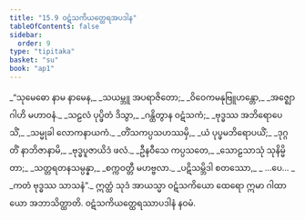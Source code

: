 ```yaml
---
title: "15.9 ဝဋံသကိယတ္ထေရအပဒါန"
tableOfContents: false
sidebar:
  order: 9
type: "tipitaka"
basket: "su"
book: "ap1"
---
```



<DynamicBreadcrumb />

<Division number="43" book="ap1" e="ch" v="20" p="192">

<Paragraph number="2336" type="verses" book="ap1">
_“သုမေဓော နာမ နာမေန,_  
_သယမ္ဘူ အပရာဇိတော;_  
_ဝိဝေကမနုဗြူဟန္တော,_  
_အဇ္ဈောဂါဟိ မဟာဝနံ._  

</Paragraph>

</Division>
<Division number="44" book="ap1" e="ch" v="20" p="192">

<Paragraph number="2337" type="verses" book="ap1">
_သဠလံ ပုပ္ဖိတံ ဒိသွာ,_  
_ဂန္ထိတွာန ဝဋံသကံ;_  
_ဗုဒ္ဓဿ အဘိရောပေသိံ,_  
_သမ္မုခါ လောကနာယကံ._  

</Paragraph>

</Division>
<Division number="45" book="ap1" e="ch" v="20" p="192">

<Paragraph number="2338" type="verses" book="ap1">
_တိံသကပ္ပသဟဿမှိ,_  
_ယံ ပုပ္ဖမဘိရောပယိံ;_  
_ဒုဂ္ဂတိံ နာဘိဇာနာမိ,_  
_ဗုဒ္ဓပူဇာယိဒံ ဖလံ._  

</Paragraph>

</Division>
<Division number="46" book="ap1" e="ch" v="20" p="192">

<Paragraph number="2339" type="verses" book="ap1">
_ဦနဝီသေ ကပ္ပသတေ,_  
_သောဠသာသုံ သုနိမ္မိတာ;_  
_သတ္တရတနသမ္ပန္နာ,_  
_စက္ကဝတ္တီ မဟဗ္ဗလာ._  

</Paragraph>

</Division>
<Division number="47" book="ap1" e="ch" v="20" p="193">

<Paragraph number="2340" type="verses" book="ap1">
_ပဋိသမ္ဘိဒါ စတဿော,_  
_ …ပေ… _  
_ကတံ ဗုဒ္ဓဿ သာသနံ”._  

</Paragraph>

<Paragraph number="2341" book="ap1">
ဣတ္ထံ သုဒံ အာယသ္မာ ဝဋံသကိယော ထေရော ဣမာ ဂါထာယော အဘာသိတ္ထာတိ.

</Paragraph>
</Division>

<Paragraph number="2342" type="center" book="ap1">
ဝဋံသကိယတ္ထေရဿာပဒါနံ နဝမံ.
</Paragraph>